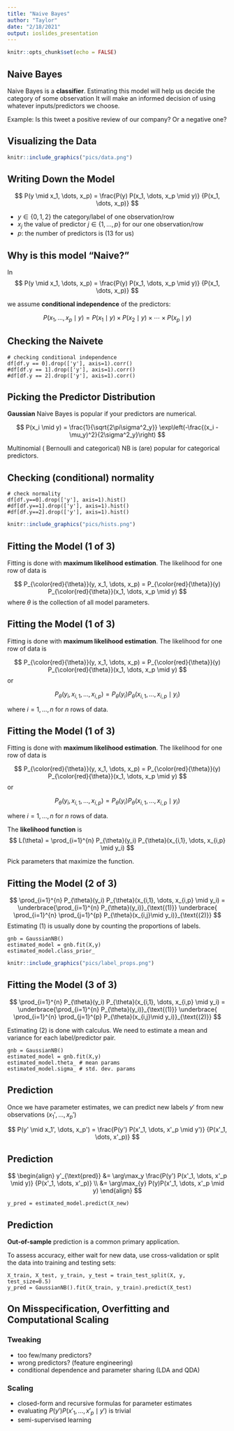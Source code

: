 ```yaml
---
title: "Naive Bayes"
author: "Taylor"
date: "2/18/2021"
output: ioslides_presentation
---
```


```r
knitr::opts_chunk$set(echo = FALSE)
```

## Naive Bayes

Naive Bayes is a **classifier**. Estimating this model will help us decide the category of some observation It will make an informed decision of using whatever inputs/predictors we choose. 

Example: Is this tweet a positive review of our company? Or a negative one?

## Visualizing the Data

```r
knitr::include_graphics("pics/data.png")
```


## Writing Down the Model


$$
P(y \mid x_1, \dots, x_p) = \frac{P(y) P(x_1, \dots, x_p \mid y)}
                                 {P(x_1, \dots, x_p)} 
$$

- $y \in \{0,1,2\}$ the category/label of one observation/row
- $x_j$ the value of predictor $j \in \{1,\ldots,p\}$ for our one observation/row
- $p$: the number of predictors is (13 for us)



## Why is this model "Naive?"

In
$$
P(y \mid x_1, \dots, x_p) = \frac{P(y) P(x_1, \dots, x_p \mid y)}
                                 {P(x_1, \dots, x_p)} 
$$

we assume **conditional independence** of the predictors:

$$
P( x_1, \dots, x_p \mid y) = P( x_1 \mid y) \times P( x_2 \mid y) \times \cdots \times P( x_p \mid y)
$$

## Checking the Naivete 


```
# checking conditional independence
df[df.y == 0].drop(['y'], axis=1).corr()
#df[df.y == 1].drop(['y'], axis=1).corr()
#df[df.y == 2].drop(['y'], axis=1).corr()
```



## Picking the Predictor Distribution

**Gaussian** Naive Bayes is popular if your predictors are numerical. 

$$
P(x_i \mid y) = \frac{1}{\sqrt{2\pi\sigma^2_y}} \exp\left(-\frac{(x_i - \mu_y)^2}{2\sigma^2_y}\right)
$$

Multinomial ( Bernoulli and categorical) NB is (are) popular for categorical predictors.

## Checking (conditional) normality

```
# check normality
df[df.y==0].drop(['y'], axis=1).hist()
#df[df.y==1].drop(['y'], axis=1).hist()
#df[df.y==2].drop(['y'], axis=1).hist()
```
```r
knitr::include_graphics("pics/hists.png")
```

## Fitting the Model (1 of 3)

Fitting is done with **maximum likelihood estimation**. The likelihood for one row of data is

$$
P_{\color{red}{\theta}}(y, x_1, \dots, x_p) = P_{\color{red}{\theta}}(y) P_{\color{red}{\theta}}(x_1, \dots, x_p \mid y)
$$
where $\theta$ is the collection of all model parameters.


## Fitting the Model (1 of 3)

Fitting is done with **maximum likelihood estimation**. The likelihood for one row of data is

$$
P_{\color{red}{\theta}}(y, x_1, \dots, x_p) = P_{\color{red}{\theta}}(y) P_{\color{red}{\theta}}(x_1, \dots, x_p \mid y)
$$
or

$$
P_{\theta}(y_i, x_{i,1}, \dots, x_{i,p}) = P_{\theta}(y_i) P_{\theta}(x_{i,1}, \dots, x_{i,p} \mid y_i)
$$

where $i=1,\ldots,n$ for $n$ rows of data. 


## Fitting the Model (1 of 3)

Fitting is done with **maximum likelihood estimation**. The likelihood for one row of data is

$$
P_{\color{red}{\theta}}(y, x_1, \dots, x_p) = P_{\color{red}{\theta}}(y) P_{\color{red}{\theta}}(x_1, \dots, x_p \mid y)
$$
or

$$
P_{\theta}(y_i, x_{i,1}, \dots, x_{i,p}) = P_{\theta}(y_i) P_{\theta}(x_{i,1}, \dots, x_{i,p} \mid y_i)
$$

where $i=1,\ldots,n$ for $n$ rows of data. 

The **likelihood function** is 
$$
L(\theta) = \prod_{i=1}^{n} P_{\theta}(y_i) P_{\theta}(x_{i,1}, \dots, x_{i,p} \mid y_i)
$$

Pick parameters that maximize the function.


## Fitting the Model (2 of 3)



$$
\prod_{i=1}^{n} P_{\theta}(y_i) P_{\theta}(x_{i,1}, \dots, x_{i,p} \mid y_i) = \underbrace{\prod_{i=1}^{n} P_{\theta}(y_i)}_{\text{(1)}} \underbrace{ \prod_{i=1}^{n} \prod_{j=1}^{p} P_{\theta}(x_{i,j}\mid y_i)}_{\text{(2)}}
$$
Estimating (1) is usually done by counting the proportions of labels. 

```
gnb = GaussianNB()
estimated_model = gnb.fit(X,y)
estimated_model.class_prior_
```
```r
knitr::include_graphics("pics/label_props.png")
```

## Fitting the Model (3 of 3)



$$
\prod_{i=1}^{n} P_{\theta}(y_i) P_{\theta}(x_{i,1}, \dots, x_{i,p} \mid y_i) = \underbrace{\prod_{i=1}^{n} P_{\theta}(y_i)}_{\text{(1)}} \underbrace{ \prod_{i=1}^{n} \prod_{j=1}^{p} P_{\theta}(x_{i,j}\mid y_i)}_{\text{(2)}}
$$

Estimating (2) is done with calculus. We need to estimate a mean and variance for each label/predictor pair.

```
gnb = GaussianNB()
estimated_model = gnb.fit(X,y)
estimated_model.theta_ # mean params
estimated_model.sigma_ # std. dev. params
```

## Prediction

Once we have parameter estimates, we can predict new labels $y'$ from new observations $(x_1',\ldots,x_p')$


$$
P(y' \mid x_1', \dots, x_p') = \frac{P(y') P(x'_1, \dots, x'_p \mid y')}
                                 {P(x'_1, \dots, x'_p)}
$$

## Prediction


$$
\begin{align}
y'_{\text{pred}} &= \arg\max_y \frac{P(y') P(x'_1, \dots, x'_p \mid y)}
                                 {P(x'_1, \dots, x'_p)} \\
                &= \arg\max_{y} P(y)P(x'_1, \dots, x'_p \mid y)
\end{align}
$$
```
y_pred = estimated_model.predict(X_new)
```


## Prediction

**Out-of-sample** prediction is a common primary application.

To assess accuracy, either wait for new data, use cross-validation or split the data into training and testing sets:


```
X_train, X_test, y_train, y_test = train_test_split(X, y, test_size=0.5)
y_pred = GaussianNB().fit(X_train, y_train).predict(X_test)
```

## On Misspecification, Overfitting and Computational Scaling

### Tweaking 

- too few/many predictors?
- wrong predictors? (feature engineering)
- conditional dependence and parameter sharing (LDA and QDA)

### Scaling

- closed-form and recursive formulas for parameter estimates
- evaluating $P(y') P(x'_1, \dots, x'_p \mid y')$ is trivial
- semi-supervised learning
